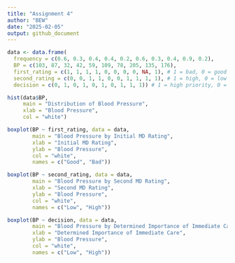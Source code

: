 ```yaml
---
title: "Assignment 4"
author: "BEW"
date: "2025-02-05"
output: github_document
---
```


```r
data <- data.frame(
  frequency = c(0.6, 0.3, 0.4, 0.4, 0.2, 0.6, 0.3, 0.4, 0.9, 0.2),
  BP = c(103, 87, 32, 42, 59, 109, 78, 205, 135, 176),
  first_rating = c(1, 1, 1, 1, 0, 0, 0, 0, NA, 1), # 1 = bad, 0 = good
  second_rating = c(0, 0, 1, 1, 0, 0, 1, 1, 1, 1), # 1 = high, 0 = low
  decision = c(0, 1, 0, 1, 0, 1, 0, 1, 1, 1)) # 1 = high priority, 0 = low priority
```

```r
hist(data$BP, 
     main = "Distribution of Blood Pressure",
     xlab = "Blood Pressure",
     col = "white")
```

```r
boxplot(BP ~ first_rating, data = data,
        main = "Blood Pressure by Initial MD Rating", 
        xlab = "Initial MD Rating",
        ylab = "Blood Pressure",
        col = "white",
        names = c("Good", "Bad"))
```

```r
boxplot(BP ~ second_rating, data = data,
        main = "Blood Pressure by Second MD Rating", 
        xlab = "Second MD Rating",
        ylab = "Blood Pressure",
        col = "white",
        names = c("Low", "High"))
```

```r
boxplot(BP ~ decision, data = data,
        main = "Blood Pressure by Determined Importance of Immediate Care", 
        xlab = "Determined Importance of Immediate Care",
        ylab = "Blood Pressure",
        col = "white",
        names = c("Low", "High"))
```
